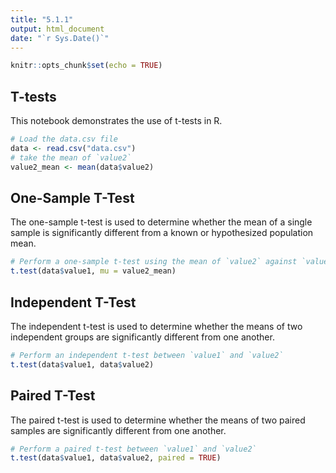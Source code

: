 ```yaml
---
title: "5.1.1"
output: html_document
date: "`r Sys.Date()`"
---
```


```r
knitr::opts_chunk$set(echo = TRUE)
```

## T-tests

This notebook demonstrates the use of t-tests in R.

```r
# Load the data.csv file
data <- read.csv("data.csv")
# take the mean of `value2`
value2_mean <- mean(data$value2)
```

## One-Sample T-Test

The one-sample t-test is used to determine whether the mean of a single sample is significantly different from a known or hypothesized population mean.


```r
# Perform a one-sample t-test using the mean of `value2` against `value 1`
t.test(data$value1, mu = value2_mean)
```

## Independent T-Test

The independent t-test is used to determine whether the means of two independent groups are significantly different from one another.

```r
# Perform an independent t-test between `value1` and `value2`
t.test(data$value1, data$value2)
```

## Paired T-Test

The paired t-test is used to determine whether the means of two paired samples are significantly different from one another.

```r
# Perform a paired t-test between `value1` and `value2`
t.test(data$value1, data$value2, paired = TRUE)
```
